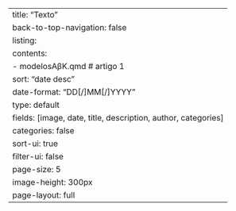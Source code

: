---
title: "Texto"
back-to-top-navigation: false
listing:
  contents: 
  - modelosAβK\index.qmd # artigo 1
  sort: "date desc"
  date-format: "DD[/]MM[/]YYYY"
  type: default
  fields: [image, date, title, description, author, categories]
  categories: false
  sort-ui: true
  filter-ui: false 
  page-size: 5
  image-height: 300px
page-layout: full
---